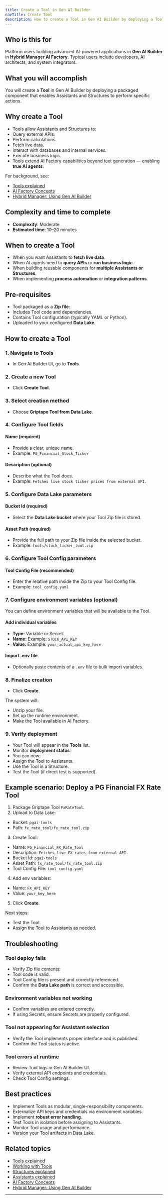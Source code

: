 ```yaml
---
title: Create a Tool in Gen AI Builder
navTitle: Create Tool
description: How to create a Tool in Gen AI Builder by deploying a Tool from a Zip file.
---
```


## Who is this for

Platform users building advanced AI-powered applications in **Gen AI Builder** in **Hybrid Manager AI Factory**.
Typical users include developers, AI architects, and system integrators.

## What you will accomplish

You will create a **Tool** in Gen AI Builder by deploying a packaged component that enables Assistants and Structures to perform specific actions.

## Why create a Tool

- Tools allow Assistants and Structures to:
- Query external APIs.
- Perform calculations.
- Fetch live data.
- Interact with databases and internal services.
- Execute business logic.
- Tools extend AI Factory capabilities beyond text generation — enabling **true AI agents**.

For background, see:

- [Tools explained](/edb-postgres-ai/ai-factory/learn/explained/tools-explained)
- [AI Factory Concepts](/edb-postgres-ai/ai-factory/learn/explained/ai-factory-concepts)
- [Hybrid Manager: Using Gen AI Builder](/edb-postgres-ai/hybrid-manager/ai-factory/gen-ai/builder)

## Complexity and time to complete

- **Complexity**: Moderate
- **Estimated time**: 10–20 minutes

## When to create a Tool

- When you want Assistants to **fetch live data**.
- When AI agents need to **query APIs** or **run business logic**.
- When building reusable components for **multiple Assistants or Structures**.
- When implementing **process automation** or **integration patterns**.

## Pre-requisites

- Tool packaged as a **Zip file**:
- Includes Tool code and dependencies.
- Contains Tool configuration (typically YAML or Python).
- Uploaded to your configured **Data Lake**.

## How to create a Tool

### 1. Navigate to Tools

- In Gen AI Builder UI, go to **Tools**.

### 2. Create a new Tool

- Click **Create Tool**.

### 3. Select creation method

- Choose **Griptape Tool from Data Lake**.

### 4. Configure Tool fields

#### Name (required)

- Provide a clear, unique name.
- Example: `PG_Financial_Stock_Ticker`

#### Description (optional)

- Describe what the Tool does.
- Example: `Fetches live stock ticker prices from external API.`

### 5. Configure Data Lake parameters

#### Bucket Id (required)

- Select the **Data Lake bucket** where your Tool Zip file is stored.

#### Asset Path (required)

- Provide the full path to your Zip file inside the selected bucket.
- Example: `tools/stock_ticker_tool.zip`

### 6. Configure Tool Config parameters

#### Tool Config File (recommended)

- Enter the relative path inside the Zip to your Tool Config file.
- Example: `tool_config.yaml`

### 7. Configure environment variables (optional)

You can define environment variables that will be available to the Tool.

#### Add individual variables

- **Type:** Variable or Secret.
- **Name:** Example: `STOCK_API_KEY`
- **Value:** Example: `your_actual_api_key_here`

#### Import .env file

- Optionally paste contents of a `.env` file to bulk import variables.

### 8. Finalize creation

- Click **Create**.

The system will:

- Unzip your file.
- Set up the runtime environment.
- Make the Tool available in AI Factory.

### 9. Verify deployment

- Your Tool will appear in the **Tools** list.
- Monitor **deployment status**.
- You can now:
- Assign the Tool to Assistants.
- Use the Tool in a Structure.
- Test the Tool (if direct test is supported).

## Example scenario: Deploy a PG Financial FX Rate Tool

1. Package Griptape Tool `FxRateTool`.
2. Upload to Data Lake:
  - Bucket: `pgai-tools`
  - Path: `fx_rate_tool/fx_rate_tool.zip`
3. Create Tool:
  - Name: `PG_Financial_FX_Rate_Tool`
  - Description: `Fetches live FX rates from external API.`
  - Bucket Id: `pgai-tools`
  - Asset Path: `fx_rate_tool/fx_rate_tool.zip`
  - Tool Config File: `tool_config.yaml`
4. Add env variables:
  - Name: `FX_API_KEY`
  - Value: `your_key_here`
5. Click **Create**.

Next steps:

- Test the Tool.
- Assign the Tool to Assistants as needed.

## Troubleshooting

### Tool deploy fails

- Verify Zip file contents:
- Tool code is valid.
- Tool Config file is present and correctly referenced.
- Confirm the **Data Lake path** is correct and accessible.

### Environment variables not working

- Confirm variables are entered correctly.
- If using Secrets, ensure Secrets are properly configured.

### Tool not appearing for Assistant selection

- Verify the Tool implements proper interface and is published.
- Confirm the Tool status is active.

### Tool errors at runtime

- Review Tool logs in Gen AI Builder UI.
- Verify external API endpoints and credentials.
- Check Tool Config settings.

## Best practices

- Implement Tools as modular, single-responsibility components.
- Externalize API keys and credentials via environment variables.
- Implement **robust error handling**.
- Test Tools in isolation before assigning to Assistants.
- Monitor Tool usage and performance.
- Version your Tool artifacts in Data Lake.

## Related topics

- [Tools explained](/edb-postgres-ai/ai-factory/learn/explained/tools-explained)
- [Working with Tools](../../../builder/agent-studio/tools)
- [Structures explained](/edb-postgres-ai/ai-factory/learn/explained/structures-explained)
- [Assistants explained](/edb-postgres-ai/ai-factory/learn/explained/assistants-explained)
- [AI Factory Concepts](/edb-postgres-ai/ai-factory/learn/explained/ai-factory-concepts)
- [Hybrid Manager: Using Gen AI Builder](/edb-postgres-ai/hybrid-manager/ai-factory/gen-ai/builder)

---
